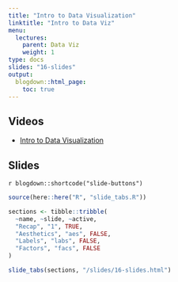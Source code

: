 ```yaml
---
title: "Intro to Data Visualization"
linktitle: "Intro to Data Viz"
menu:
  lectures:
    parent: Data Viz
    weight: 1
type: docs
slides: "16-slides"
output:
  blogdown::html_page:
    toc: true
---
```


## Videos

- [Intro to Data Visualization](https://youtu.be/ZslOPbEwX1c)

## Slides

`r blogdown::shortcode("slide-buttons")`

```r

source(here::here("R", "slide_tabs.R"))

sections <- tibble::tribble(
  ~name, ~slide, ~active,
  "Recap", "1", TRUE,
  "Aesthetics", "aes", FALSE,
  "Labels", "labs", FALSE,
  "Factors", "facs", FALSE
)

slide_tabs(sections, "/slides/16-slides.html")
```